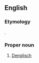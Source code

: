 ==English==

===Etymology===
{{blend|English|{{m|de|Deutsch}}|t2=German|lang=en}}.

===Proper noun===
{{en-proper noun}}

# [[Denglisch]]